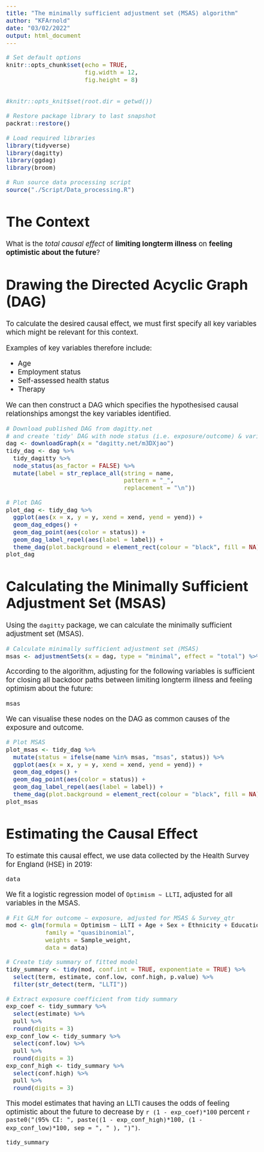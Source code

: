 ```yaml
---
title: "The minimally sufficient adjustment set (MSAS) algorithm"
author: "KFArnold"
date: "03/02/2022"
output: html_document
---
```


<style type="text/css">
  body{
  font-size: 14pt;
}
</style>

```r
# Set default options
knitr::opts_chunk$set(echo = TRUE,
                      fig.width = 12, 
                      fig.height = 8)


#knitr::opts_knit$set(root.dir = getwd())

# Restore package library to last snapshot
packrat::restore()

# Load required libraries
library(tidyverse)
library(dagitty)
library(ggdag)
library(broom)

# Run source data processing script
source("./Script/Data_processing.R")
```

# The Context

What is the *total causal effect* of **limiting longterm illness** on **feeling optimistic about the future**?

# Drawing the Directed Acyclic Graph (DAG)

To calculate the desired causal effect, we must first specify all key variables which might be relevant for this context.

Examples of key variables therefore include:

* Age
* Employment status
* Self-assessed health status
* Therapy

We can then construct a DAG which specifies the hypothesised causal relationships amongst the key variables identified.

```r
# Download published DAG from dagitty.net
# and create 'tidy' DAG with node status (i.e. exposure/outcome) & variable labels
dag <- downloadGraph(x = "dagitty.net/m3DXjao") 
tidy_dag <- dag %>%
  tidy_dagitty %>%
  node_status(as_factor = FALSE) %>%
  mutate(label = str_replace_all(string = name, 
                                 pattern = "_", 
                                 replacement = "\n")) 
```

```r
# Plot DAG
plot_dag <- tidy_dag %>%
  ggplot(aes(x = x, y = y, xend = xend, yend = yend)) +
  geom_dag_edges() +
  geom_dag_point(aes(color = status)) + 
  geom_dag_label_repel(aes(label = label)) +
  theme_dag(plot.background = element_rect(colour = "black", fill = NA))
plot_dag
```

# Calculating the Minimally Sufficient Adjustment Set (MSAS)

Using the `dagitty` package, we can calculate the minimally sufficient adjustment set (MSAS).

```r
# Calculate minimally sufficient adjustment set (MSAS)
msas <- adjustmentSets(x = dag, type = "minimal", effect = "total") %>% pluck(1)
```

According to the algorithm, adjusting for the following variables is sufficient for closing all backdoor paths between limiting longterm illness and feeling optimism about the future:

```r
msas
```

We can visualise these nodes on the DAG as common causes of the exposure and outcome.

```r
# Plot MSAS
plot_msas <- tidy_dag %>%
  mutate(status = ifelse(name %in% msas, "msas", status)) %>%
  ggplot(aes(x = x, y = y, xend = xend, yend = yend)) +
  geom_dag_edges() +
  geom_dag_point(aes(color = status)) + 
  geom_dag_label_repel(aes(label = label)) +
  theme_dag(plot.background = element_rect(colour = "black", fill = NA))
plot_msas
```

# Estimating the Causal Effect

To estimate this causal effect, we use data collected by the Health Survey for England (HSE) in 2019:

```r
data
```

We fit a logistic regression model of `Optimism ~ LLTI`, adjusted for all variables in the MSAS.

```r
# Fit GLM for outcome ~ exposure, adjusted for MSAS & Survey_qtr
mod <- glm(formula = Optimism ~ LLTI + Age + Sex + Ethnicity + Education + BMI + Survey_qtr,
           family = "quasibinomial",
           weights = Sample_weight,
           data = data)
```


```r
# Create tidy summary of fitted model
tidy_summary <- tidy(mod, conf.int = TRUE, exponentiate = TRUE) %>%
  select(term, estimate, conf.low, conf.high, p.value) %>%
  filter(str_detect(term, "LLTI"))

# Extract exposure coefficient from tidy summary
exp_coef <- tidy_summary %>% 
  select(estimate) %>% 
  pull %>% 
  round(digits = 3)
exp_conf_low <- tidy_summary %>% 
  select(conf.low) %>% 
  pull %>% 
  round(digits = 3)
exp_conf_high <- tidy_summary %>% 
  select(conf.high) %>% 
  pull %>% 
  round(digits = 3)
```

This model estimates that having an LLTI causes the odds of feeling optimistic about the future to decrease by `r (1 - exp_coef)*100` percent `r paste0("(95% CI: ", paste((1 - exp_conf_high)*100, (1 - exp_conf_low)*100, sep = ", " ), ")")`.


```r
tidy_summary
```


